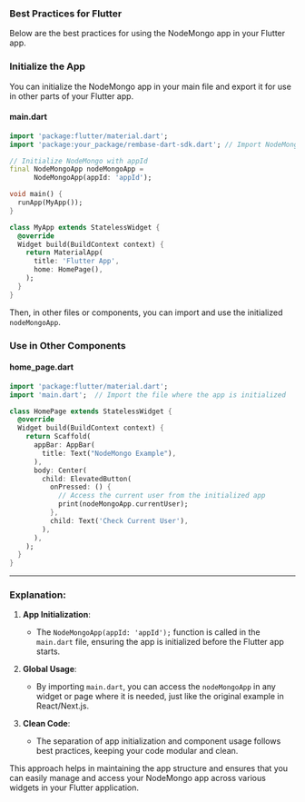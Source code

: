 
### **Best Practices for Flutter**

Below are the best practices for using the NodeMongo app in your Flutter app.

### **Initialize the App**

You can initialize the NodeMongo app in your main file and export it for use in other parts of your Flutter app.

#### **main.dart**
```dart
import 'package:flutter/material.dart';
import 'package:your_package/rembase-dart-sdk.dart'; // Import NodeMongo package

// Initialize NodeMongo with appId
final NodeMongoApp nodeMongoApp =
      NodeMongoApp(appId: 'appId');

void main() {
  runApp(MyApp());
}

class MyApp extends StatelessWidget {
  @override
  Widget build(BuildContext context) {
    return MaterialApp(
      title: 'Flutter App',
      home: HomePage(),
    );
  }
}
```

Then, in other files or components, you can import and use the initialized `nodeMongoApp`.

### **Use in Other Components**

#### **home_page.dart**
```dart
import 'package:flutter/material.dart';
import 'main.dart';  // Import the file where the app is initialized

class HomePage extends StatelessWidget {
  @override
  Widget build(BuildContext context) {
    return Scaffold(
      appBar: AppBar(
        title: Text("NodeMongo Example"),
      ),
      body: Center(
        child: ElevatedButton(
          onPressed: () {
            // Access the current user from the initialized app
            print(nodeMongoApp.currentUser);
          },
          child: Text('Check Current User'),
        ),
      ),
    );
  }
}
```

---

### **Explanation**:
1. **App Initialization**:  
   - The `NodeMongoApp(appId: 'appId');` function is called in the `main.dart` file, ensuring the app is initialized before the Flutter app starts.
   
2. **Global Usage**:  
   - By importing `main.dart`, you can access the `nodeMongoApp` in any widget or page where it is needed, just like the original example in React/Next.js.

3. **Clean Code**:  
   - The separation of app initialization and component usage follows best practices, keeping your code modular and clean.

This approach helps in maintaining the app structure and ensures that you can easily manage and access your NodeMongo app across various widgets in your Flutter application. 
